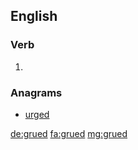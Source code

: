 ==English==

===Verb===
{{head|en}}

# {{en-past of|grue}}

===Anagrams===
* [[urged#English|urged]]

[[de:grued]]
[[fa:grued]]
[[mg:grued]]